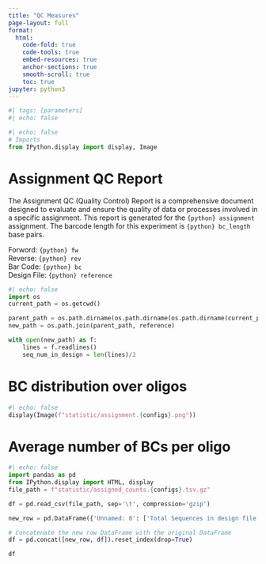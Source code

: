 ```yaml
---
title: "QC Measures"
page-layout: full
format:
  html:
    code-fold: true
    code-tools: true
    embed-resources: true
    anchor-sections: true
    smooth-scroll: true
    toc: true
jupyter: python3
---
```



```python
#| tags: [parameters]
#| echo: false
```

```python
#| echo: false
# Imports
from IPython.display import display, Image
```



# Assignment QC Report
The Assignment QC (Quality Control) Report is a comprehensive document designed to evaluate and 
ensure the quality of data or processes involved in a specific assignment. This report is generated 
for the `{python} assignment` assignment. The barcode length for this experiment is `{python} bc_length` base pairs.

Forword: `{python} fw`  
Reverse: `{python} rev`  
Bar Code: `{python} bc`  
Design File: `{python} reference`


```python
#| echo: false
import os
current_path = os.getcwd()

parent_path = os.path.dirname(os.path.dirname(os.path.dirname(current_path)))
new_path = os.path.join(parent_path, reference)

with open(new_path) as f:
    lines = f.readlines()
    seq_num_in_design = len(lines)/2


```


# BC distribution over oligos
```python
#| echo: false
display(Image(f"statistic/assignment.{configs}.png"))
```


# Average number of BCs per oligo 
```python
#| echo: false
import pandas as pd
from IPython.display import HTML, display
file_path = f"statistic/assigned_counts.{configs}.tsv.gz"

df = pd.read_csv(file_path, sep='\t', compression='gzip')

new_row = pd.DataFrame({'Unnamed: 0': ['Total Sequences in design file'], 'Counts': int(seq_num_in_design)})

# Concatenate the new row DataFrame with the original DataFrame
df = pd.concat([new_row, df]).reset_index(drop=True)

df
```


